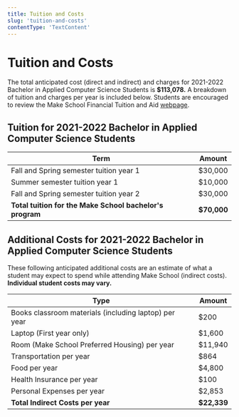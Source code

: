```yaml
---
title: Tuition and Costs
slug: 'tuition-and-costs'
contentType: 'TextContent'
---
```


# Tuition and Costs

The total anticipated cost (direct and indirect) and charges for 2021-2022 Bachelor in Applied
Computer Science Students is **$113,078.** A breakdown of tuition and charges per year is included
below. Students are encouraged to review the Make School Financial Tuition and Aid
[webpage](https://www.makeschool.com/computer-science-degree/tuition-and-aid).

## Tuition for 2021-2022 Bachelor in Applied Computer Science Students

| Term                                                     | Amount      |
| -------------------------------------------------------- | ----------- |
| Fall and Spring semester tuition year 1                  | $30,000     |
| Summer semester tuition year 1                           | $10,000     |
| Fall and Spring semester tuition year 2                  | $30,000     |
| **Total tuition for the Make School bachelor's program** | **$70,000** |

## Additional Costs for 2021-2022 Bachelor in Applied Computer Science Students

These following anticipated additional costs are an estimate of what a student may expect to spend
while attending Make School (indirect costs). **Individual student costs may vary.**

| Type                                                  | Amount      |
| ----------------------------------------------------- | ----------- |
| Books classroom materials (including laptop) per year | $200        |
| Laptop (First year only)                              | $1,600      |
| Room (Make School Preferred Housing) per year         | $11,940     |
| Transportation per year                               | $864        |
| Food per year                                         | $4,800      |
| Health Insurance per year                             | $100        |
| Personal Expenses per year                            | $2,853      |
| **Total Indirect Costs per year**                     | **$22,339** |
